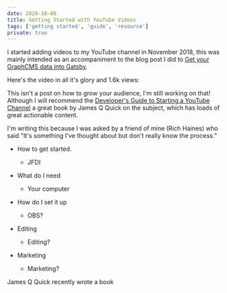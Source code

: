 ```yaml
---
date: 2020-10-08
title: Getting Started with YouTube Videos
tags: ['getting started', 'guide', 'resource']
private: true
---
```


I started adding videos to my YouTube channel in November 2018, this
was mainly intended as an accompaniment to the blog post I did to [Get
your GraphCMS data into Gatsby].

Here's the video in all it's glory and 1.6k views:

<YouTube youTubeId="S9JeASI5tck" />

This isn't a post on how to grow your audience, I'm still working on
that! Although I will recommend the [Developer's Guide to Starting a
YouTube Channel] a great book by James Q Quick on the subject, which
has loads of great actionable content.

I'm writing this because I was asked by a friend of mine (Rich Haines)
who said "It's something I've thought about but don't really know the
process."

- How to get started.

  - JFDI

- What do I need

  - Your computer

- How do I set it up

  - OBS?

- Editing

  - Editing?

- Marketing

  - Marketing?

James Q Quick recently wrote a book

[get your graphcms data into gatsby]:
  https://scottspence.com/2018/11/25/graphcms-to-gatsby/
[developer's guide to starting a youtube channel]:
  https://learn.jamesqquick.com/developers-guide-to-starting-a-youtube-channel
